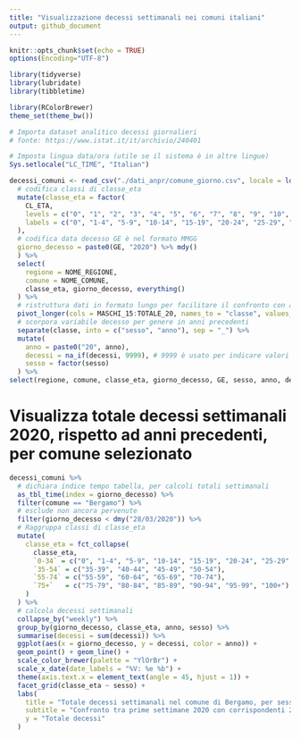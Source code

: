 ```yaml
---
title: "Visualizzazione decessi settimanali nei comuni italiani"
output: github_document
---
```


```r
knitr::opts_chunk$set(echo = TRUE)
options(Encoding="UTF-8")
```

```r
library(tidyverse)
library(lubridate)
library(tibbletime)

library(RColorBrewer)
theme_set(theme_bw())

# Importa dataset analitico decessi giornalieri
# fonte: https://www.istat.it/it/archivio/240401 

# Imposta lingua data/ora (utile se il sistema è in altre lingue)
Sys.setlocale("LC_TIME", "Italian") 

decessi_comuni <- read_csv("./dati_anpr/comune_giorno.csv", locale = locale(encoding = "Windows-1252")) %>% 
  # codifica classi di classe_eta
  mutate(classe_eta = factor(
    CL_ETA,
    levels = c("0", "1", "2", "3", "4", "5", "6", "7", "8", "9", "10", "11", "12", "13", "14", "15", "16", "17", "18", "19", "20", "21"),
    labels = c("0", "1-4", "5-9", "10-14", "15-19", "20-24", "25-29", "30-34", "35-39", "40-44", "45-49", "50-54", "55-59", "60-64", "65-69", "70-74", "75-79", "80-84", "85-89", "90-94", "95-99", "100+")
  ),
  # codifica data decesso GE è nel formato MMGG 
  giorno_decesso = paste0(GE, "2020") %>% mdy()
  ) %>% 
  select(
    regione = NOME_REGIONE,
    comune = NOME_COMUNE, 
    classe_eta, giorno_decesso, everything()
  ) %>% 
  # ristruttura dati in formato lungo per facilitare il confronto con anni precedenti
  pivot_longer(cols = MASCHI_15:TOTALE_20, names_to = "classe", values_to = "decessi") %>%
  # scorpora variabile decesso per genere in anni precedenti 
  separate(classe, into = c("sesso", "anno"), sep = "_") %>% 
  mutate(
    anno = paste0("20", anno),
    decessi = na_if(decessi, 9999), # 9999 è usato per indicare valori mancanti in date future
    sesso = factor(sesso) 
  ) %>% 
select(regione, comune, classe_eta, giorno_decesso, GE, sesso, anno, decessi) 
```


# Visualizza totale decessi settimanali 2020, rispetto ad anni precedenti, per comune selezionato
```r
decessi_comuni %>% 
  # dichiara indice tempo tabella, per calcoli totali settimanali
  as_tbl_time(index = giorno_decesso) %>% 
  filter(comune == "Bergamo") %>%
  # esclude non ancora pervenute
  filter(giorno_decesso < dmy("28/03/2020")) %>% 
  # Raggruppa classi di classe_eta
  mutate(
    classe_eta = fct_collapse(
      classe_eta,
      `0-34` = c("0", "1-4", "5-9", "10-14", "15-19", "20-24", "25-29", "30-34"),
      `35-54` = c("35-39", "40-44", "45-49", "50-54"),
      `55-74` = c("55-59", "60-64", "65-69", "70-74"),
      `75+`   = c("75-79", "80-84", "85-89", "90-94", "95-99", "100+")
    )
  ) %>% 
  # calcola decessi settimanali 
  collapse_by("weekly") %>%
  group_by(giorno_decesso, classe_eta, anno, sesso) %>% 
  summarise(decessi = sum(decessi)) %>% 
  ggplot(aes(x = giorno_decesso, y = decessi, color = anno)) +
  geom_point() + geom_line() +
  scale_color_brewer(palette = "YlOrBr") +
  scale_x_date(date_labels = "%V: %e %b") + 
  theme(axis.text.x = element_text(angle = 45, hjust = 1)) + 
  facet_grid(classe_eta ~ sesso) +
  labs(
    title = "Totale decessi settimanali nel comune di Bergamo, per sesso e classi di età",
    subtitle = "Confronto tra prime settimane 2020 con corrispondenti 2015-2019",
    y = "Totale decessi"
  )
```
  


